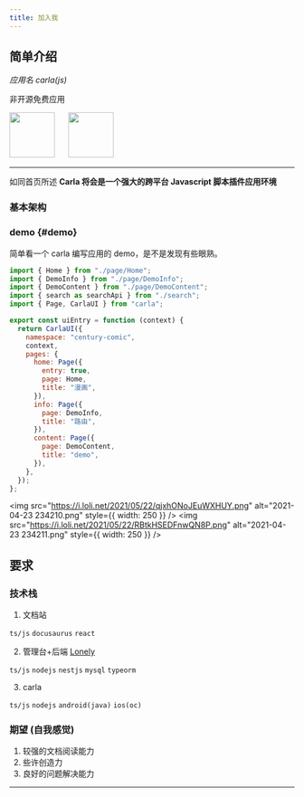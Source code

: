 ```yaml
---
title: 加入我
---
```


## 简单介绍

_应用名 carla(js)_

非开源免费应用

<img src="/img/carla.svg" width="80" />
&nbsp;&nbsp;&nbsp;&nbsp;
<img src="/img/carla_lazy.svg" width="80" />

---

如同首页所述 **Carla 将会是一个强大的跨平台 Javascript 脚本插件应用环境**

### 基本架构

<!-- ![carla-base.png](https://i.loli.net/2021/10/19/ISaTsjhQiBPJHLC.png) -->

### demo {#demo}

简单看一个 carla 编写应用的 demo，是不是发现有些眼熟。

```javascript
import { Home } from "./page/Home";
import { DemoInfo } from "./page/DemoInfo";
import { DemoContent } from "./page/DemoContent";
import { search as searchApi } from "./search";
import { Page, CarlaUI } from "carla";

export const uiEntry = function (context) {
  return CarlaUI({
    namespace: "century-comic",
    context,
    pages: {
      home: Page({
        entry: true,
        page: Home,
        title: "漫画",
      }),
      info: Page({
        page: DemoInfo,
        title: "路由",
      }),
      content: Page({
        page: DemoContent,
        title: "demo",
      }),
    },
  });
};
```

<img
  src="https://i.loli.net/2021/05/22/qjxhONoJEuWXHUY.png"
  alt="2021-04-23 234210.png"
  style={{ width: 250 }}
/>
<img
  src="https://i.loli.net/2021/05/22/RBtkHSEDFnwQN8P.png"
  alt="2021-04-23 234211.png"
  style={{ width: 250 }}
/>

## 要求

### 技术栈

1. 文档站

`ts/js` `docusaurus` `react`

2. 管理台+后端 [Lonely](/more/lonely-mgmt/contribution)

`ts/js` `nodejs` `nestjs` `mysql` `typeorm`

3. carla

`ts/js` `nodejs` `android(java)` `ios(oc)`

### 期望 (自我感觉)

1. 较强的文档阅读能力
2. 些许创造力
3. 良好的问题解决能力

---

<!-- ## 联系方式

| 微信                                         | 邮箱                    |
| -------------------------------------------- | ----------------------- |
| <img src="/img/wechat_qr.jpg" width="200" /> | wanghan9423@outlook.com |

<span style={{ fontSize: 12 }}>
  作者目前面临毕业，答辩，找工作，carla 也会搁置一段时间。
</span> -->
